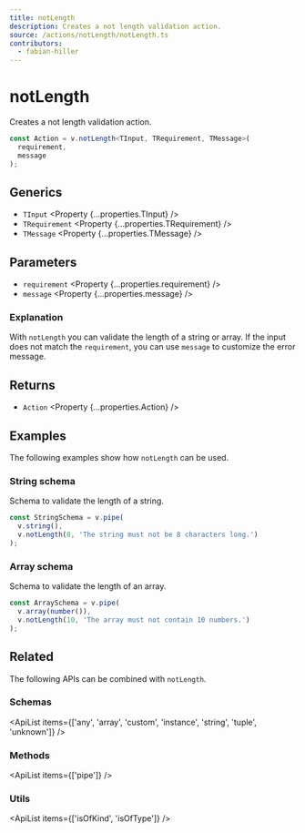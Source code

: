 ```yaml
---
title: notLength
description: Creates a not length validation action.
source: /actions/notLength/notLength.ts
contributors:
  - fabian-hiller
---
```



# notLength

Creates a not length validation action.

```ts
const Action = v.notLength<TInput, TRequirement, TMessage>(
  requirement,
  message
);
```

## Generics

- `TInput` <Property {...properties.TInput} />
- `TRequirement` <Property {...properties.TRequirement} />
- `TMessage` <Property {...properties.TMessage} />

## Parameters

- `requirement` <Property {...properties.requirement} />
- `message` <Property {...properties.message} />

### Explanation

With `notLength` you can validate the length of a string or array. If the input does not match the `requirement`, you can use `message` to customize the error message.

## Returns

- `Action` <Property {...properties.Action} />

## Examples

The following examples show how `notLength` can be used.

### String schema

Schema to validate the length of a string.

```ts
const StringSchema = v.pipe(
  v.string(),
  v.notLength(8, 'The string must not be 8 characters long.')
);
```

### Array schema

Schema to validate the length of an array.

```ts
const ArraySchema = v.pipe(
  v.array(number()),
  v.notLength(10, 'The array must not contain 10 numbers.')
);
```

## Related

The following APIs can be combined with `notLength`.

### Schemas

<ApiList
  items={['any', 'array', 'custom', 'instance', 'string', 'tuple', 'unknown']}
/>

### Methods

<ApiList items={['pipe']} />

### Utils

<ApiList items={['isOfKind', 'isOfType']} />
